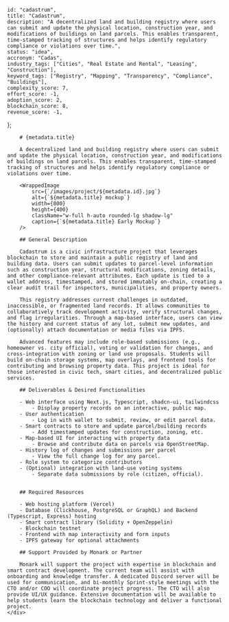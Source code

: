 
    
    id: "cadastrum",
    title: "Cadastrum",
    description: "A decentralized land and building registry where users can submit and update the physical location, construction year, and modifications of buildings on land parcels. This enables transparent, time-stamped tracking of structures and helps identify regulatory compliance or violations over time.",
    status: "idea",
    accronym: "Cadas",
    industry_tags: ["Cities", "Real Estate and Rental", "Leasing", "Construction"],
    keyword_tags: ["Registry", "Mapping", "Transparency", "Compliance", "Buildings"],
    complexity_score: 7,
    effort_score: -1,
    adoption_score: 2,
    blockchain_score: 8,
    revenue_score: -1,
};

<div className="flex">
    <div className="hidden sticky top-0">
        <ProjectMetadata metadata={metadata} />
    </div>
    <div className="w-full">

        # {metadata.title}

        A decentralized land and building registry where users can submit and update the physical location, construction year, and modifications of buildings on land parcels. This enables transparent, time-stamped tracking of structures and helps identify regulatory compliance or violations over time.

        <WrappedImage
            src={`/images/project/${metadata.id}.jpg`}
            alt={`${metadata.title} mockup`}
            width={800}
            height={400}
            className="w-full h-auto rounded-lg shadow-lg"
            caption={`${metadata.title} Early Mockup`}
        />

        ## General Description

        Cadastrum is a civic infrastructure project that leverages blockchain to store and maintain a public registry of land and building data. Users can submit updates to parcel-level information such as construction year, structural modifications, zoning details, and other compliance-relevant attributes. Each update is tied to a wallet address, timestamped, and stored immutably on-chain, creating a clear audit trail for inspectors, municipalities, and property owners.
        
        This registry addresses current challenges in outdated, inaccessible, or fragmented land records. It allows communities to collaboratively track development activity, verify structural changes, and flag irregularities. Through a map-based interface, users can view the history and current status of any lot, submit new updates, and (optionally) attach documentation or media files via IPFS.
        
        Advanced features may include role-based submissions (e.g., homeowner vs. city official), voting or validation for changes, and cross-integration with zoning or land use proposals. Students will build on-chain storage systems, map overlays, and frontend tools for contributing and browsing property data. This project is ideal for those interested in civic tech, smart cities, and decentralized public services.

        ## Deliverables & Desired Functionalities

        - Web interface using Next.js, Typescript, shadcn-ui, tailwindcss
            - Display property records on an interactive, public map.
        - User authentication 
            - Log in with wallet to submit, review, or edit parcel data.
        - Smart contracts to store and update parcel/building records
            - Add timestamped updates for construction, zoning, etc.
        - Map-based UI for interacting with property data
            - Browse and contribute data on parcels via OpenStreetMap.
        - History log of changes and submissions per parcel
            - View the full change log for any parcel.
        - Role system to categorize contributors
        - (Optional) integration with land-use voting systems
            - Separate data submissions by role (citizen, official).


        ## Required Resources

        - Web hosting platform (Vercel)
        - Database (Clickhouse, PostgreSQL or GraphQL) and Backend (Typescript, Express) hosting
        - Smart contract library (Solidity + OpenZeppelin)
        - Blockchain testnet
        - Frontend with map interactivity and form inputs
        - IPFS gateway for optional attachments

        ## Support Provided by Monark or Partner

        Monark will support the project with expertise in blockchain and smart contract development. The current team will assist with onboarding and knowledge transfer. A dedicated Discord server will be used for communication, and bi-monthly Sprint-style meetings with the CTO and/or COO will coordinate project progress. The CTO will also provide UI/UX guidance. Extensive documentation will be available to help students learn the blockchain technology and deliver a functional project.
    </div>
</div>